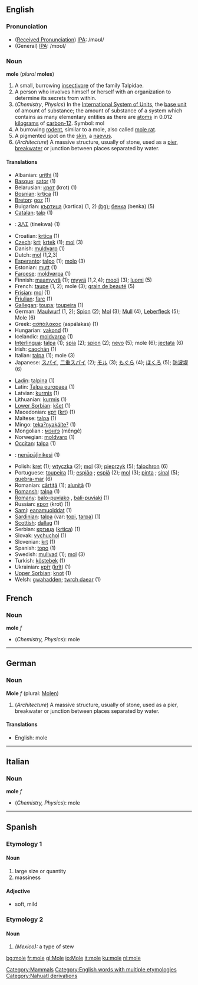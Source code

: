 ==English==
{{wikipedia}}
=== Pronunciation ===
*([[w:Received Pronunciation|Received Pronunciation]]) [[w:IPA|IPA]]: /məʊl/
*(General) [[w:IPA|IPA]]: /mɒʊl/

=== Noun ===
'''mole''' (''plural'' '''moles''')

# A small, burrowing [[insectivore]] of the family Talpidae.
# A person who involves himself or herself with an organization to determine its secrets from within.
# (''Chemistry'', ''Physics'') In the [[International System of Units]], the [[base unit]] of amount of substance; the amount of substance of a system which contains as many elementary entities as there are [[atom]]s in 0.012 [[kilogram]]s of [[carbon-12]].  Symbol: mol
# A burrowing [[rodent]], similar to a mole, also called [[mole rat]].
# A pigmented spot on the [[skin]], a [[naevus]].
# (''Architecture'') A massive structure, usually of stone, used as a [[pier]], [[breakwater]] or junction between places separated by water.

====Translations====
{{top}}
*Albanian: [[urithi]] (1)
*[[Basque]]: [[sator]] (1)
*Belarusian: [[крот]] (krot) (1)
*[[Bosnian]]: [[krtica]] {{f}} (1)
*[[Breton]]: [[goz]] (1)
*Bulgarian: [[къртица]] (kǝrtica) {{f}} (1, 2) [[:bg:къртица|(bg)]]; [[бенка]] (benka) {{f}} (5)
*[[Catalan]]: [[talp]] (1)
*{{chr}}: [[ᏘᏁᏆ]] (tinekwa) (1)
*Croatian: [[krtica]] (1)
*[[Czech]]: [[krt]]; [[krtek]] {{m}} (1); [[mol]] {{m}} (3)
*Danish: [[muldvarp]] (1)
*Dutch: [[mol]] {{m}} (1,2,3)
*[[Esperanto]]: [[talpo]] (1); [[molo]] (3)
*Estonian: [[mutt]] (1)
*[[Faroese]]: [[moldvørpa]] (1)
*Finnish: [[maamyyrä]] (1); [[myyrä]] (1,2,4); [[mooli]] (3); [[luomi]] (5)
*French: [[taupe]] {{f}} (1, 2); mole {{f}} (3); [[grain de beauté]] (5)
*[[Frisian]]: [[mol]] (1)
*[[Friulian]]: [[farc]] (1)
*[[Gallegan]]: [[toupa]]; [[toupeira]] (1)
*German: [[Maulwurf]] {{m}} (1, 2); [[Spion]] {{m}} (2); [[Mol]] {{n}} (3); [[Mull]] {{m}} (4), [[Leberfleck]] {{m}} (5); Mole {{f}} (6)
*Greek: [[ασπάλακας]] (aspálakas) (1)
*Hungarian: [[vakond]] (1)
*Icelandic: [[moldvarpa]] (1)
*[[Interlingua]]: [[talpa]] (1); [[spia]] (2); [[spion]] (2); [[nevo]] (5); mole (6); [[jectata]] (6)
*Irish: [[caochán]] (1)
*Italian: [[talpa]] {{f}} (1); mole {{f}} (3)
*Japanese: [[スパイ]], [[二重スパイ]] (2); [[モル]] (3); [[もぐら]] (4); [[ほくろ]] (5); [[防波堤]] (6)
{{mid}}
*[[Ladin]]: [[talpina]] (1)
*Latin: [[Talpa europaea]] '' '' (1)
*Latvian: [[kurmis]] (1)
*Lithuanian: [[kurmis]] (1)
*[[Lower Sorbian]]: [[kšet]] (1)
*Macedonian: [[крт]] ([[krt]]) (1)
*Maltese: [[talpa]] (1)
*Mingo: [[tekaˀnyakáíteˀ]] (1)
*Mongolian : [[мэнгэ]] (mêngê)
*Norwegian: [[moldvarp]] (1) {{m}}
*[[Occitan]]: [[talpa]] (1)
*{{oj}}: [[nenāpāǰinikesi]] (1)
*Polish: [[kret]] {{m}} (1); [[wtyczka]] {{f}} (2); [[mol]] {{m}} (3); [[pieprzyk]] {{m}} (5); [[falochron]] {{m}} (6)
*Portuguese: [[toupeira]] {{f}} (1); [[espião]] {{m}}; [[espiã]] {{f}} (2); [[mol]] {{m}} (3); [[pinta]] {{f}}; [[sinal]] {{f}} (5); [[quebra-mar]] {{m}} (6)
*Romanian: [[cârtiţă]] (1); [[aluniţă]] (1)
*[[Romansh]]: [[talpa]] (1)
*[[Romany]]: [[balo-puviako]] {{m}}, [[bali-puviaki]] {{f}} (1)
*Russian: [[крот]] (krot) (1)
*[[Sami]]: [[eanamuolddat]] (1)
*[[Sardinian]]: [[talpa]] (var: [[topi]], [[tarpa]]) (1)
*[[Scottish]]: [[dallag]] (1)
*Serbian: [[кртица]] ([[krtica]]) (1)
*Slovak: [[vychuchol]] (1)
*Slovenian: [[krt]] {{m}} (1)
*Spanish: [[topo]] {{m}} (1)
*Swedish: [[mullvad]] (1); [[mol]] (3)
*Turkish: [[köstebek]] (1)
*Ukrainian: [[кріт]] ([[krît]]) (1)
*[[Upper Sorbian]]: [[knot]] (1)
*Welsh: [[gwahadden]]; [[twrch daear]] (1)
{{bottom}}

==French==
===Noun===
'''mole''' ''f''

*(''Chemistry, Physics''): mole

----

==German==
===Noun===
'''Mole''' ''f'' (plural: [[Molen]])

# (''Architecture'') A massive structure, usually of stone, used as a pier, breakwater or junction between places separated by water.

====Translations====
*English: mole

----

==Italian==
===Noun===
'''mole''' ''f''

*(''Chemistry, Physics''): mole
----
==Spanish==
===Etymology 1===
====Noun====
#large size or quantity
#massiness
====Adjective====
*soft, mild

===Etymology 2===
====Noun====
#''(Mexico):'' a type of stew

[[Category:Mammals]]
[[Category:English words with multiple etymologies]]
[[Category:Nahuatl derivations]]

[[bg:mole]]
[[fr:mole]]
[[gl:Mole]]
[[io:Mole]]
[[it:mole]]
[[ku:mole]]
[[nl:mole]]